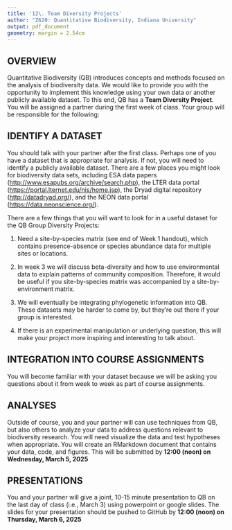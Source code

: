 ```yaml
---
title: '12\. Team Diversity Projects'
author: "Z620: Quantitative Biodiversity, Indiana University"
output: pdf_document
geometry: margin = 2.54cm
---
```


## OVERVIEW
Quantitative Biodiversity (QB) introduces concepts and methods focused on the analysis of biodiversity data. 
We would like to provide you with the opportunity to implement this knowledge using your own data or another publicly available dataset.
To this end, QB has a **Team Diversity Project**. 
You will be assigned a partner during the first week of class. 
Your group will be responsible for the following:

## IDENTIFY A DATASET
You should talk with your partner after the first class. 
Perhaps one of you have a dataset that is appropriate for analysis. 
If not, you will need to identify a publicly available dataset.
There are a few places you might look for biodiversity data sets, including ESA data papers (<http://www.esapubs.org/archive/search.php>), the LTER data portal (<https://portal.lternet.edu/nis/home.jsp>), the Dryad digital repository (<http://datadryad.org/>), and the NEON data portal (<https://data.neonscience.org/>).

There are a few things that you will want to look for in a useful dataset for the QB Group Diversity Projects:

1) Need a site-by-species matrix (see end of Week 1 handout), which contains presence-absence or species abundance data for multiple sites or locations.

2) In week 3 we will discuss beta-diversity and how to use environmental data to explain patterns of community composition. Therefore, it would be useful if you site-by-species matrix was accompanied by a site-by-environment matrix.

3) We will eventually be integrating phylogenetic information into QB. These datasets may be harder to come by, but they're out there if your group is interested. 

4) If there is an experimental manipulation or underlying question, this will make your project more inspiring and interesting to talk about. 

## INTEGRATION INTO COURSE ASSIGNMENTS
You will become familiar with your dataset because we will be asking you questions about it from week to week as part of course assignments. 

## ANALYSES
Outside of course, you and your partner will can use techniques from QB, but also others to analyze your data to address questions relevant to biodiversity research. 
You will need visualize the data and test hypotheses when appropriate. You will create an RMarkdown document that contains your data, code, and figures. This will be submitted by **12:00 (noon) on Wednesday, March 5, 2025**

## PRESENTATIONS
You and your partner will give a joint, 10-15 minute presentation to QB on the last day of class (i.e., March 3) using powerpoint or google slides. 
The slides for your presentation should be pushed to GitHub by **12:00 (noon) on Thursday, March 6, 2025**

